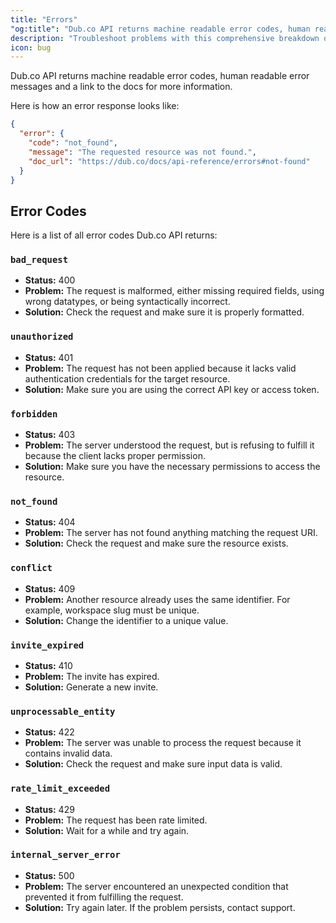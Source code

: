 ```yaml
---
title: "Errors"
"og:title": "Dub.co API returns machine readable error codes, human readable error messages and a link to the docs for more information"
description: "Troubleshoot problems with this comprehensive breakdown of all error codes."
icon: bug
---
```


Dub.co API returns machine readable error codes, human readable error messages and a link to the docs for more information.

Here is how an error response looks like:

```json
{
  "error": {
    "code": "not_found",
    "message": "The requested resource was not found.",
    "doc_url": "https://dub.co/docs/api-reference/errors#not-found"
  }
}
```

## Error Codes

Here is a list of all error codes Dub.co API returns:

### `bad_request`

- **Status:** 400
- **Problem:** The request is malformed, either missing required fields, using wrong datatypes, or being syntactically incorrect.
- **Solution:** Check the request and make sure it is properly formatted.

### `unauthorized`

- **Status:** 401
- **Problem:** The request has not been applied because it lacks valid authentication credentials for the target resource.
- **Solution:** Make sure you are using the correct API key or access token.

### `forbidden`

- **Status:** 403
- **Problem:** The server understood the request, but is refusing to fulfill it because the client lacks proper permission.
- **Solution:** Make sure you have the necessary permissions to access the resource.

### `not_found`

- **Status:** 404
- **Problem:** The server has not found anything matching the request URI.
- **Solution:** Check the request and make sure the resource exists.

### `conflict`

- **Status:** 409
- **Problem:** Another resource already uses the same identifier. For example, workspace slug must be unique.
- **Solution:** Change the identifier to a unique value.

### `invite_expired`

- **Status:** 410
- **Problem:** The invite has expired.
- **Solution:** Generate a new invite.

### `unprocessable_entity`

- **Status:** 422
- **Problem:** The server was unable to process the request because it contains invalid data.
- **Solution:** Check the request and make sure input data is valid.

### `rate_limit_exceeded`

- **Status:** 429
- **Problem:** The request has been rate limited.
- **Solution:** Wait for a while and try again.

### `internal_server_error`

- **Status:** 500
- **Problem:** The server encountered an unexpected condition that prevented it from fulfilling the request.
- **Solution:** Try again later. If the problem persists, contact support.

